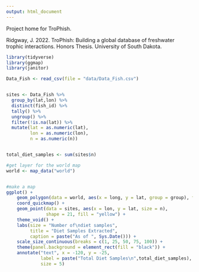 ```yaml
---
output: html_document
---
```

Project home for TroPhish. 

Ridgway, J. 2022. TroPhish: Building a global database of freshwater trophic interactions. Honors Thesis. University of South Dakota.

```r
library(tidyverse)
library(ggmap)
library(janitor)

Data_Fish <- read_csv(file = "data/Data_Fish.csv")


sites <- Data_Fish %>% 
  group_by(lat,lon) %>%
  distinct(fish_id) %>% 
  tally() %>% 
  ungroup() %>% 
  filter(!is.na(lat)) %>% 
  mutate(lat = as.numeric(lat),
         lon = as.numeric(lon),
         n = as.numeric(n))


total_diet_samples <- sum(sites$n)

#get layer for the world map
world <- map_data("world")


#make a map
ggplot() + 
    geom_polygon(data = world, aes(x = long, y = lat, group = group), fill = "grey60") +  #fill is the land color
    coord_quickmap() +
    geom_point(data = sites, aes(x = lon, y = lat, size = n),                             #fill is the data colors. n is the size of the points  
               shape = 21, fill = "yellow") + 
    theme_void() +
    labs(size = "Number of\ndiet samples",
         title = "Diet Samples Extracted",
         caption = paste("As of ", Sys.Date())) +
    scale_size_continuous(breaks = c(1, 25, 50, 75, 100)) +
    theme(panel.background = element_rect(fill = "black")) +                              #adjust the ocean color
    annotate("text", x = -120, y = -25, 
             label = paste("Total Diet Samples\n",total_diet_samples), color = "white",   #add the sample size text
             size = 5)     


```

